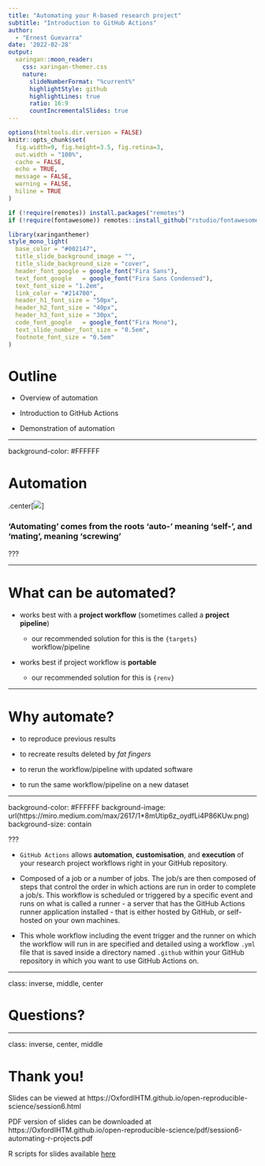 ```yaml
---
title: "Automating your R-based research project"
subtitle: "Introduction to GitHub Actions"  
author: 
  - "Ernest Guevarra"
date: '2022-02-28'
output:
  xaringan::moon_reader:
    css: xaringan-themer.css
    nature:
      slideNumberFormat: "%current%"
      highlightStyle: github
      highlightLines: true
      ratio: 16:9
      countIncrementalSlides: true
---
```


```r
options(htmltools.dir.version = FALSE)
knitr::opts_chunk$set(
  fig.width=9, fig.height=3.5, fig.retina=3,
  out.width = "100%",
  cache = FALSE,
  echo = TRUE,
  message = FALSE, 
  warning = FALSE,
  hiline = TRUE
)

if (!require(remotes)) install.packages("remotes")
if (!require(fontawesome)) remotes::install_github("rstudio/fontawesome")
```

```r
library(xaringanthemer)
style_mono_light(
  base_color = "#002147",
  title_slide_background_image = "",
  title_slide_background_size = "cover",
  header_font_google = google_font("Fira Sans"),
  text_font_google   = google_font("Fira Sans Condensed"),
  text_font_size = "1.2em",
  link_color = "#214700",
  header_h1_font_size = "50px",
  header_h2_font_size = "40px",
  header_h3_font_size = "30px",
  code_font_google   = google_font("Fira Mono"),
  text_slide_number_font_size = "0.5em",
  footnote_font_size = "0.5em"
)
```

# Outline

* Overview of automation

* Introduction to GitHub Actions

* Demonstration of automation

---

background-color: #FFFFFF

# Automation

.center[![](images/automation.png)]

### 'Automating' comes from the roots 'auto-' meaning 'self-', and 'mating', meaning 'screwing'

???

---

# What can be automated?

* works best with a **project workflow** (sometimes called a **project pipeline**)

    - our recommended solution for this is the `{targets}` workflow/pipeline

* works best if project workflow is **portable**

    - our recommended solution for this is `{renv}`

---

# Why automate?

* to reproduce previous results

* to recreate results deleted by *fat fingers*

* to rerun the workflow/pipeline with updated software

* to run the same workflow/pipeline on a new dataset

---

background-color: #FFFFFF
background-image: url(https://miro.medium.com/max/2617/1*8mUtip6z_oydfLi4P86KUw.png)
background-size: contain

???

* `GitHub Actions` allows **automation**, **customisation**, and **execution** of your research project workflows right in your GitHub repository.

* Composed of a job or a number of jobs. The job/s are then composed of steps that control the order in which actions are run in order to complete a job/s. This workflow is scheduled or triggered by a specific event and runs on what is called a runner - a server that has the GitHub Actions runner application installed - that is either hosted by GitHub, or self-hosted on your own machines.

* This whole workflow including the event trigger and the runner on which the workflow will run in are specified and detailed using a workflow `.yml` file that is saved inside a directory named `.github` within your GitHub repository in which you want to use GitHub Actions on.

---

class: inverse, middle, center

# Questions?

---

class: inverse, center, middle

# Thank you!

Slides can be viewed at https://OxfordIHTM.github.io/open-reproducible-science/session6.html

PDF version of slides can be downloaded at https://OxfordIHTM.github.io/open-reproducible-science/pdf/session6-automating-r-projects.pdf

R scripts for slides available [here](https://github.com/OxfordIHTM/open-reproducible-science/blob/main/session6.Rmd)

